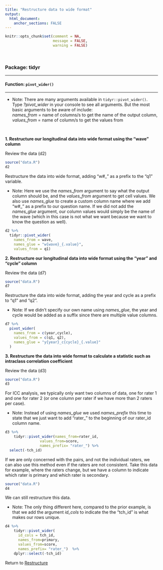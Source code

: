 ```yaml
---
title: "Restructure data to wide format"
output: 
  html_document:
    anchor_sections: FALSE
---
```


```r
knitr::opts_chunk$set(comment = NA,
                      message = FALSE,
                      warning = FALSE)
```

<br>

### Package: tidyr

---

#### Function: `pivot_wider()`

---

* Note: There are many arguments available in `tidyr::pivot_wider()`. Type *?pivot_wider* in your console to see all arguments.  But the most basic arguments to be aware of include:  
*names_from* = name of columns/s to get the name of the output column,   
*values_from* = name of column/s to get the values from

<br>

**1\. Restructure our longitudinal data into wide format using the "wave" column**

Review the data (d2)

```r

source("data.R")
d2

```

Restructure the data into wide format, adding "w#_" as a prefix to the "q1" variable.

* Note: Here we use the *names_from* argument to say what the output column should be, and the *values_from* argument to get cell values. We also use *names_glue* to create a custom column name where we add "w#_" as a prefix to our question name. If we did not add the *names_glue* argument, our column values would simply be the name of the wave (which in this case is not what we want because we want to know the question as well).


```r

d2 %>%
  tidyr::pivot_wider(
    names_from = wave,
    names_glue = "w{wave}_{.value}",
    values_from = q1)

```


**2\. Restructure our longitudinal data into wide format using the "year" and "cycle" column**

Review the data (d7)

```r

source("data.R")
d7

```

Restructure the data into wide format, adding the year and cycle as a prefix to "q1" and "q2".

* Note: If we didn't specify our own name using *names_glue*, the year and cycle would be added as a suffix since there are multiple value columns.


```r

d7 %>%
  pivot_wider(
    names_from = c(year,cycle),
    values_from = c(q1, q2),
    names_glue = "y{year}_c{cycle}_{.value}"
  )

```


**3\. Restructure the data into wide format to calculate a statistic such as intraclass correlation coefficient**

Review the data (d3)

```r

source("data.R")
d3

```

For ICC analysis, we typically only want two columns of data, one for rater 1 and one for rater 2 (or one column per rater if we have more than 2 raters per case).

* Note: Instead of using *names_glue* we used *names_prefix* this time to state that we just want to add "rater_" to the beginning of our rater_id column name.

```r

d3 %>%
    tidyr::pivot_wider(names_from=rater_id,
                values_from=score,
                names_prefix= "rater_") %>%
  select(-tch_id)


```

If we are only concerned with the pairs, and not the individual raters, we can also use this method even if the raters are not consistent. Take this data for example, where the raters change, but we have a column to indicate which rater is primary and which rater is secondary.

```r

source("data.R")
d4

```

We can still restructure this data.

* Note: The only thing different here, compared to the prior example, is that we add the argument *id_cols* to indicate the the "tch_id" is what makes our rows unique. 

```r

d4 %>%
    tidyr::pivot_wider(
      id_cols = tch_id,
      names_from=primary,
      values_from=score,
      names_prefix= "rater_")  %>% 
    dplyr::select(-tch_id)

```


Return to [Restructure](https://github.com/Cghlewis/data-wrangling-functions/wiki/Restructure)